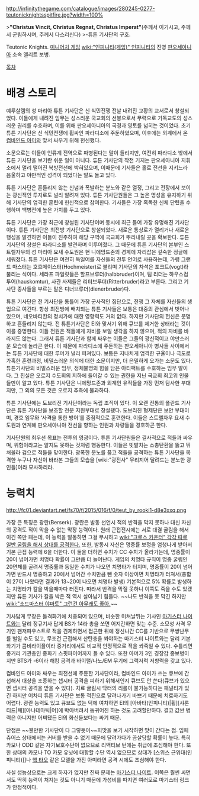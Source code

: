 http://infinitythegame.com/catalogue/images/280245-0277-teutonicknightsspitfire.jpg?width=100%

>'''"Christus Vincit, Christus Regnat, Christus Imperat"'''(주께서 이기시고, 주께서 군림하시며, 주께서 다스리신다)
>-튜튼 기사단의 구호.

Teutonic Knights. [[미니어처 게임]] [[wiki:"인피니티(게임)" 인피니티]]의 진영 [[판오세아니아]] 소속 엘리트 보병.

[[목차]]
= 배경 스토리 =
예루살렘의 성 마리아 튜튼 기사단은 신 식민전쟁 전날 내려진 교황의 교서로서 창설되었다. 이들에게 내려진 임무는 성스러운 국교회의 선봉으로서 무력으로 기독교도의 성스러운 권리를 수호하며, 이를 위해 판오세아니아의 국경과 영토를 넓히는 것이었다. 초기 튜튼 기사단은 신 식민전쟁에 휩싸인 파라디소에 주둔하였으며, 이후에는 외계에서 온 [[컴바인드 아미]]와 맞서 싸우기 위해 헌신했다.

소문으로는 이들이 인류계 전역으로 파병된다는 말이 들리지만, 여전히 파라디소 밖에서 튜튼 기사단을 보기란 쉬운 일이 아니다. 튜튼 기사단의 작전 기지는 판오세아니아 지휘소에서 멀리 떨어진 북방전선에 박혀있으며, 이때문에 기사들은 홀로 전선을 지키느라 음울하고 야만적인 성격이 되었다는 말도 돌고 있다.

튜튼 기사단은 흔들리지 않는 신념과 폭발하는 분노와 같은 열정, 그리고 전장에서 보이는 광신적인 투지로도 널리 알려져 있다. 튜튼 기사단원들은 그 높은 명성을 유지하기 위해 기사단의 엄격한 훈련에 헌신적으로 참여한다. 기사들은 가장 혹독한 신체 단련을 수행하며 백병전에 높은 가치를 두고 있다.

튜튼 기사단은 가장 최근에 창설된 기사단이며 동시에 최근 들어 가장 유명해진 기사단이다. 튜튼 기사단은 최전방 기사단으로 창설되었다. 새로운 통상로가 열리거나 새로운 행성을 발견하면 이들이 진주하여 해당 구역에 국교회가 뿌리내릴 곳을 확보한다. 튜튼 기사단의 창설은 파라디소를 발견하며 이루어졌다. 그 때문에 튜튼 기사단의 본부인 스트렐자우의 성 마리아 요새 수도원은 현 니에망드존의 경계에 자리잡은 깊숙한 정글에 세워졌다. 튜튼 기사단은 여전히 독일어를 자신들의 전투 언어로 사용하는데, 가령 그랜드 마스터는 호흐메이스터(Hochmeister)로 불리며 기사단의 차석은 포크트(vogt)라 불리는 식이다. 세라프 파일럿들은 할프브루더(halbbruder)이며, 팀 리더는 하우스컴투어(hauskomtur), 사관 사제들은 리터브루더(Ritterbruder)라고 부른다. 그리고 기사단 종사들을 부르는 말은 디너브루더(dienerbruder)다.
 
튜튼 기사단은 전 기사단을 통틀어 가장 군사적인 집단으로, 전쟁 그 자체를 자신들의 생업으로 여긴다. 항상 최전방에 배치되는 튜튼 기사들은 보통은 대중의 관심에서 벗어나 있으며, 네오바티칸의 정치가에 대한 영향력도 거의 없다. 하지만 기사단의 헌신은 분명하고 흔들리지 않는다. 전 튜튼기사단은 EI와 맞서기 위해 큐브를 제거한 상태라는 것이 이를 증명한다. 이들 전원은 적들에게 자비를 보일 생각을 하지 않으며, 적의 자비를 바라지도 않는다. 그래서 튜튼 기사단과 함께 싸우는 이들은 그들의 광신적이고 야만스러운 모습에 놀라곤 한다. 이 때문에 파라디소에 주둔하는 판오세아니아 병사들 사이에서는 튜튼 기사단에 대한 루머가 널리 퍼져있다. 보통은 지나치게 엄격한 규율이나 극도로 가혹한 훈련과정, 비밀스러운 의식에 대한 소문이지만, 더 은밀하게 오가는 소문도 있다. 튜튼기사단의 비밀스러운 임무, 정체불명의 힘을 담은 아티팩트를 수호하는 임무 말이다. 그 진실은 오로지 수도회의 지하에 들어갈 수 있는 권한을 지닌 국교회 최고위 인물들만이 알고 있다. 튜튼 기사단은 니에망드존과 외계인 유적들을 가장 먼저 탐사한 부대지만, 그 외의 모든 것은 오로지 추측에 불과하다.
 
튜튼 기사단에는 도브리진 기사단이라는 독립 조직이 있다. 이 오랜 전통의 폴란드 기사단은 튜튼 기사단을 보조할 전문 지원부대로 창설됐다. 도브리진 형제단은 보안 부대이며, 경호 임무와 ‘사격을 통한 방어’를 중점적으로 훈련한다. 이들은 스트렐자우 요새 수도원과 연계해 판오세아니아 전선을 향하는 인원과 차량들을 경호하곤 한다.

기사단원의 최우선 목표는 전투의 영광이다. 튜튼 기사단원들은 결사적으로 적들과 싸우며, 위험이라고는 알지도 못하는 것처럼 행동한다. 이들은 빗발치는 소총탄환을 뚫고 뛰쳐올라 검으로 적들을 맞이한다. 광폭한 분노를 품고 적들을 공격하는 튜튼 기사단을 목격한 누구나 자신이 바라본 그들의 모습을 [wiki:"광전사" 무리지어 달려드는 분노한 광인들]이라 묘사하리라.
= 능력치 =
http://fc01.deviantart.net/fs70/f/2015/016/f/0/teut_by_rooki1-d8e3xxq.png

가장 큰 특징은 광란(Berserk). 광란은 발동 선언시 적의 반격을 막지 못하나 대신 자신의 공격도 적이 막을 수 없는 막장 능력이다. 원래 근접전시에는 서로 대결 굴림을 해서 이긴 쪽만 패는데, 이 능력을 발동하면 그걸 무시하고 [[wiki:"크로스 카운터" 각각 따로 일반 굴림을 해서 상대를 공격한다.]] 또한, 발동시 자신은 명중률 보정을 엄청나게 받아서 기본 근접 능력에 6을 더한다. 이 둘을 더하면 수치가 CC 수치가 올라가는데, 명중률이 20이 넘어가면 치명타 확률이 그만큼 더 늘어난다. 게임의 치명타 규칙이 명중 굴림인 20면체를 굴려서 명중률과 동일한 수치가 나오면 치명타가 터지며, 명중률이 20이 넘어가면 반드시 명중하고 20에서 넘어간 수치만큼 뺀 숫자 이상이면 치명타가 터져서(총합이 27이 나왔다면 결과가 13~20이 나오면 치명타 발생) 기본적으로 5% 확률로 발생하는 치명타가 칼을 박을때마다 터진다. 따라서 반격을 막질 못하니 이쪽도 죽을 수도 있겠지만 튜튼 기사가 칼을 박은 적 역시 살아남기 힘들다. ~~나도 반격을 못 막긴 하지만 [[wiki:"소드마스터 야마토" 그런건 아무래도 좋아.]]~~

기사답게 무장은 돌격화기에 치중되어 있으며, 비슷한 미쳐날뛰는 기사인 [[마기스터 나이트]]와는 달리 정규기사 답게 BS가 14라 총을 쏘면 어지간하면 맞는 수준. 소모성 사격 무기인 팬저파우스트로 적을 견제하면서 접근한 뒤에 정신나간 CC를 기반으로 무쌍난무를 벌일 수도 있고, 무조건 근접해서 산탄총을 쏴야하는 마기스터 나이트와는 달리 기본화기가 콤비라이플이라 중거리에서도 비교적 안정적으로 적을 쏴죽일 수 있다. 수틀리면 중거리 기관총인 중화기 스핏파이어까지 들 수 있다. 또한 아머가 3인 경장갑 중보병이지만 BTS가 -6이라 해킹 공격과 바이럴/나노/EM 무기에 그럭저럭 저항력을 갖고 있다.

컴바인드 아미와 싸우는 최전선에 주둔한 기사단이라, 컴바인드 아미가 쓰는 큐브에 간섭해서 대상을 조종하는 셉시터 공격을 피하기 위해서인지 큐브도 안 쓴다(큐브가 있으면 셉시터 공격을 받을 수 있다). 치료 굴림시 닥터의 리롤이 불가능하다는 패널티가 있긴 하지만 어차피 튜튼 기사단은 보통 적진으로 달려나가기 바쁘기 때문에 치료하기도 어렵다. 광란 능력도 있고 큐브도 없는 덕에 여차하면 EI의 [아바타(인피니티)|휠][샤론티드|체][아나테마틱|어]에 박아버려서 동귀어진 하는 것도 고려할만하다. 결코 값싼 병력은 아니지만 어찌됐든 EI의 화신들보다는 싸기 때문.

단점은 ~~웬만한 기사단이 다 그렇듯이~~피맛을 보기 시작하면 맛이 간다는 점. 임페츄어스 상태에서는 커버를 받을 수 없기 때문에 달려가다가 끔살당할 확률이 높다. 특히 카모나 ODD 같은 자기보호수단이 없으므로 리액티브 턴에는 취급에 조심해야 한다. 또한 상대의 카모나 TO 카모 유닛에 대항할 수단 역시 없으므로 상대가 [스위스 근위대(인피니티)]]나 [[핵 타오]] 같은 모델을 가진 아미라면 공격 시에도 조심해야 한다.

사실 성능상으로는 크게 하자가 없지만 진짜 문제는 [[마기스터 나이트]]. 이쪽은 훨씬 싸면서도 딱히 능력이 처지는 것도 아니기 때문에 가성비를 따지면 여러모로 마기스터 링크가 안정적이다.
